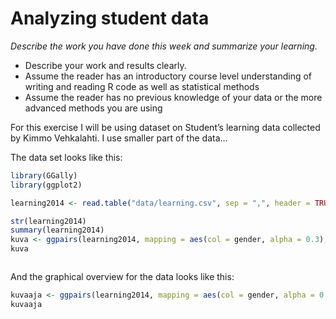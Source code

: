 # Analyzing student data

*Describe the work you have done this week and summarize your learning.*

- Describe your work and results clearly. 
- Assume the reader has an introductory course level understanding of writing and reading R code as well as statistical methods
- Assume the reader has no previous knowledge of your data or the more advanced methods you are using  

For this exercise I will be using dataset on Student's learning data collected by Kimmo Vehkalahti. I use smaller part of the data... 

The data set looks like this:
```r
library(GGally)
library(ggplot2)

learning2014 <- read.table("data/learning.csv", sep = ",", header = TRUE)
```

```r
str(learning2014)
summary(learning2014)
kuva <- ggpairs(learning2014, mapping = aes(col = gender, alpha = 0.3), lower = list(combo = wrap("facethist", bins = 20)))
kuva
```
```r

```
And the graphical overview for the data looks like this:
```r
kuvaaja <- ggpairs(learning2014, mapping = aes(col = gender, alpha = 0.3), lower = list(combo = wrap("facethist", bins = 20)))
kuvaaja
```